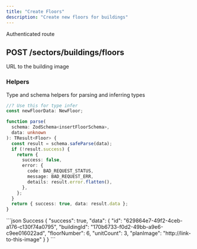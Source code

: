 ```yaml
---
title: "Create Floors"
description: "Create new floors for buildings"
---
```


<Info>Authenticated route</Info>
## POST /sectors/buildings/floors

<Expandable title="Floors Schema">
  <ResponseField
    name="buildingId"
    type="string"
    example="08273d45-2d1f-44ed-873e-31f657b100a6"
    required
  />
  <ResponseField name="floorNumber" type="number" required />
  <ResponseField
    name="planImage"
    type="string"
    example="http://link-to-this-image"
  >
    URL to the building image
  </ResponseField>
  <ResponseField name="unitCount" type="number" example="4" />
</Expandable>

### Helpers

Type and schema helpers for parsing and inferring types

```ts Floor
//? Use this for type infer
const newFloorData: NewFloor;
```

```ts insertFloorSchema
function parse(
  schema: ZodSchema<insertFloorSchema>,
  data: unknown
): TResult<Floor> {
  const result = schema.safeParse(data);
  if (!result.success) {
    return {
      success: false,
      error: {
        code: BAD_REQUEST_STATUS,
        message: BAD_REQUEST_ERR,
        details: result.error.flatten(),
      },
    };
  }
  return { success: true, data: result.data };
}
```

<ResponseExample>
```json Success
{
    "success": true,
    "data": {
        "id": "629864e7-49f2-4ceb-a176-c130f74a0795",
        "buildingId": "170b6733-f0d2-49bb-a9e6-c9ee016022ad",
        "floorNumber": 6,
        "unitCount": 3,
        "planImage": "http://link-to-this-image"
    }
}
```
</ResponseExample>
